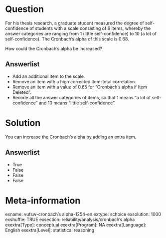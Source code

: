 Question
========
For his thesis research, a graduate student measured the degree of
self-confidence of students with a scale consisting of 6 items, whereby
the answer categories are ranging from 1 (little self-confidence) to 10
(a lot of self-confidence). The Cronbach's alpha of this scale is
0.68.  
  
How could the Cronbach's alpha be increased?

Answerlist
----------
* Add an additional item to the scale.
* Remove an item with a high corrected item-total correlation.
* Remove an item with a value of 0.65 for "Cronbach's alpha if Item
  Deleted".
* Recode all the answer categories of items, so that 1 means "a lot of
  self-confidence" and 10 means "little self-confidence".

Solution
========





You can increase the Cronbach's alpha by adding an extra item.

Answerlist
----------
* True
* False
* False
* False

Meta-information
================
exname: vufsw-cronbach's alpha-1254-en
extype: schoice
exsolution: 1000
exshuffle: TRUE
exsection: reliability/analysis/cronbach's alpha
exextra[Type]: conceptual
exextra[Program]: NA
exextra[Language]: English
exextra[Level]: statistical reasoning

